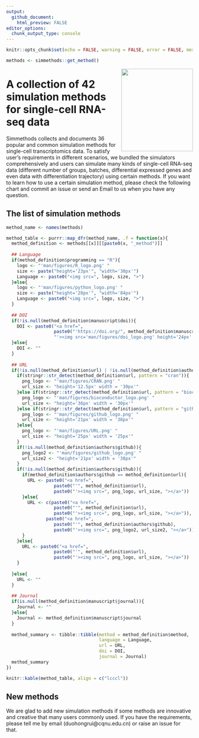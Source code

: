 ```yaml
---
output:
  github_document:
    html_preview: FALSE
editor_options: 
  chunk_output_type: console
---
```


```r
knitr::opts_chunk$set(echo = FALSE, warning = FALSE, error = FALSE, message = FALSE)
```


```r
methods <- simmethods::get_method()
```

<img src="man/figures/simmethods_logo.png" align="right" width = "193px" height="223px"/>

# A collection of 42 simulation methods for single-cell RNA-seq data

Simmethods collects and documents 36 popular and common simulation methods for single-cell transcriptomics data. To satisfy user's requirements in different scenarios, we bundled the simulators comprehensively and users can simulate many kinds of single-cell RNA-seq data (different number of groups, batches, differential expressed genes and even data with differentiation trajectory) using certain methods. If you want to learn how to use a certain simulation method, please check the following chart and commit an issue or send an Email to us when you have any question.

## The list of simulation methods

```r
method_name <- names(methods)

method_table <- purrr::map_dfr(method_name, .f = function(x){
  method_definition <- methods[[x]][[paste0(x, "_method")]]
  
  ## Language
  if(method_definition$programming == "R"){
    logo <- "'man/figures/R_logo.png' "
    size <- paste("height='23px'", "width='30px'")
    Language <- paste0("<img src=", logo, size, ">")
  }else{
    logo <- "'man/figures/python_logo.png' "
    size <- paste("height='28px'", "width='84px'")
    Language <- paste0("<img src=", logo, size, ">")
  }
  
  ## DOI
  if(!is.null(method_definition$manuscript$doi)){
    DOI <- paste0("<a href=",
                  paste0("'https://doi.org/", method_definition$manuscript$doi),
                  "'><img src='man/figures/doi_logo.png' height='24px' width = '24px'></a>")
  }else{
    DOI <- ""
  }
  
  ## URL
  if(!is.null(method_definition$url) | !is.null(method_definition$authors$github)){
    if(stringr::str_detect(method_definition$url, pattern = "cran")){
      png_logo <- "'man/figures/CRAN.png' "
      url_size <- "height='12.5px' width = '30px'"
    }else if(stringr::str_detect(method_definition$url, pattern = "bioconductor")){
      png_logo <- "'man/figures/bioconductor_logo.png' "
      url_size <- "height='36px' width = '30px'"
    }else if(stringr::str_detect(method_definition$url, pattern = "github")){
      png_logo <- "'man/figures/github_logo.png' "
      url_size <- "height='21px' width = '38px'"
    }else{
      png_logo <- "'man/figures/URL.png' "
      url_size <- "height='25px' width = '25px'"
    }
    if(!is.null(method_definition$authors$github)){
      png_logo2 <- "'man/figures/github_logo.png' "
      url_size2 <- "height='21px' width = '38px'"
    }
    if(!is.null(method_definition$authors$github)){
      if(method_definition$authors$github == method_definition$url){
        URL <- paste0("<a href=",
                  paste0("'", method_definition$url),
                  paste0("'><img src=", png_logo, url_size, "></a>"))
      }else{
        URL <- c(paste0("<a href=",
                  paste0("'", method_definition$url),
                  paste0("'><img src=", png_logo, url_size, "></a>")),
               paste0("<a href=",
                  paste0("'", method_definition$authors$github),
                  paste0("'><img src=", png_logo2, url_size2, "></a>")))
      }
    }else{
      URL <- paste0("<a href=",
                  paste0("'", method_definition$url),
                  paste0("'><img src=", png_logo, url_size, "></a>"))
    }
    
  }else{
    URL <- ""
  }
  
  ## Journal
  if(is.null(method_definition$manuscript$journal)){
    Journal <- ""
  }else{
    Journal <- method_definition$manuscript$journal
  }
  
  method_summary <- tibble::tibble(method = method_definition$method,
                                   language = Language,
                                   url = URL,
                                   doi = DOI,
                                   journal = Journal)
  method_summary
})

knitr::kable(method_table, align = c("lcccl"))
```

## New methods

We are glad to add new simulation methods if some methods are innovative and creative that many users commonly used. If you have the requirements, please tell me by email (duohongrui@cqnu.edu.cn) or raise an issue for that.
